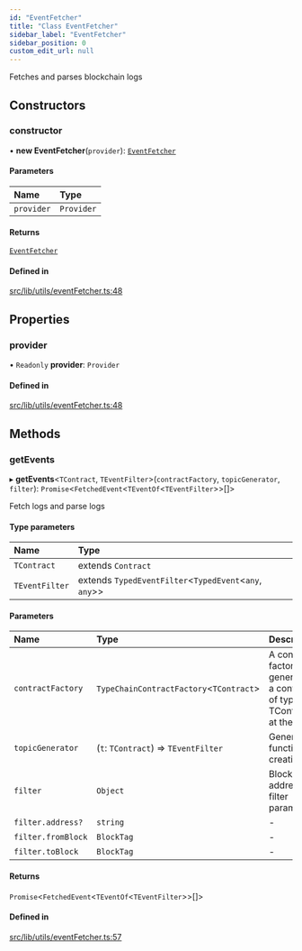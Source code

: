 ```yaml
---
id: "EventFetcher"
title: "Class EventFetcher"
sidebar_label: "EventFetcher"
sidebar_position: 0
custom_edit_url: null
---
```


Fetches and parses blockchain logs

## Constructors

### constructor

• **new EventFetcher**(`provider`): [`EventFetcher`](EventFetcher.mdx)

#### Parameters

| Name       | Type       |
| :--------- | :--------- |
| `provider` | `Provider` |

#### Returns

[`EventFetcher`](EventFetcher.mdx)

#### Defined in

[src/lib/utils/eventFetcher.ts:48](https://github.com/OffchainLabs/arbitrum-sdk/blob/4d1c5a4e2/src/lib/utils/eventFetcher.ts#L48)

## Properties

### provider

• `Readonly` **provider**: `Provider`

#### Defined in

[src/lib/utils/eventFetcher.ts:48](https://github.com/OffchainLabs/arbitrum-sdk/blob/4d1c5a4e2/src/lib/utils/eventFetcher.ts#L48)

## Methods

### getEvents

▸ **getEvents**\<`TContract`, `TEventFilter`\>(`contractFactory`, `topicGenerator`, `filter`): `Promise`\<`FetchedEvent`\<`TEventOf`\<`TEventFilter`\>\>[]\>

Fetch logs and parse logs

#### Type parameters

| Name           | Type                                                       |
| :------------- | :--------------------------------------------------------- |
| `TContract`    | extends `Contract`                                         |
| `TEventFilter` | extends `TypedEventFilter`\<`TypedEvent`\<`any`, `any`\>\> |

#### Parameters

| Name               | Type                                      | Description                                                                |
| :----------------- | :---------------------------------------- | :------------------------------------------------------------------------- |
| `contractFactory`  | `TypeChainContractFactory`\<`TContract`\> | A contract factory for generating a contract of type TContract at the addr |
| `topicGenerator`   | (`t`: `TContract`) => `TEventFilter`      | Generator function for creating                                            |
| `filter`           | `Object`                                  | Block and address filter parameters                                        |
| `filter.address?`  | `string`                                  | -                                                                          |
| `filter.fromBlock` | `BlockTag`                                | -                                                                          |
| `filter.toBlock`   | `BlockTag`                                | -                                                                          |

#### Returns

`Promise`\<`FetchedEvent`\<`TEventOf`\<`TEventFilter`\>\>[]\>

#### Defined in

[src/lib/utils/eventFetcher.ts:57](https://github.com/OffchainLabs/arbitrum-sdk/blob/4d1c5a4e2/src/lib/utils/eventFetcher.ts#L57)
